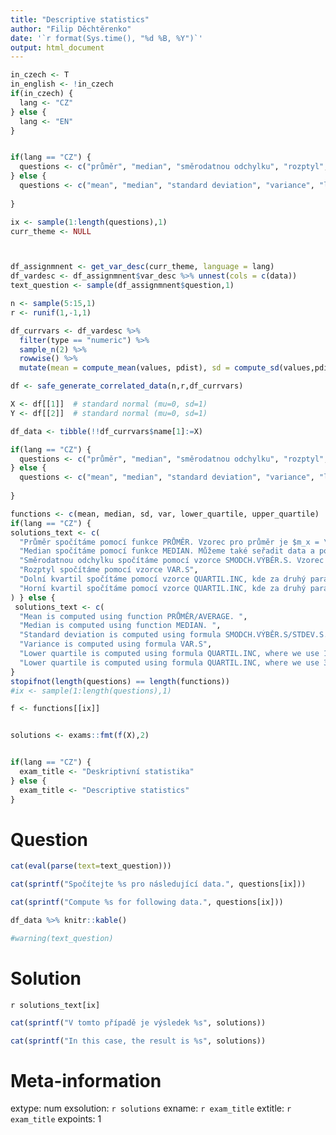 ```yaml
---
title: "Descriptive statistics"
author: "Filip Děchtěrenko"
date: '`r format(Sys.time(), "%d %B, %Y")`'
output: html_document
---
```


```r
in_czech <- T
in_english <- !in_czech
if(in_czech) {
  lang <- "CZ"
} else {
  lang <- "EN"
}


if(lang == "CZ") {
  questions <- c("průměr", "median", "směrodatnou odchylku", "rozptyl", "dolní kvartil", "horní kvartil")
} else {
  questions <- c("mean", "median", "standard deviation", "variance", "lower quartile", "upper quartile")
  
}

ix <- sample(1:length(questions),1)
curr_theme <- NULL



```

```r

```

```r
df_assignmnent <- get_var_desc(curr_theme, language = lang)
df_vardesc <- df_assignmnent$var_desc %>% unnest(cols = c(data))
text_question <- sample(df_assignmnent$question,1)

n <- sample(5:15,1)
r <- runif(1,-1,1)

df_currvars <- df_vardesc %>% 
  filter(type == "numeric") %>% 
  sample_n(2) %>% 
  rowwise() %>% 
  mutate(mean = compute_mean(values, pdist), sd = compute_sd(values,pdist))

df <- safe_generate_correlated_data(n,r,df_currvars)

X <- df[[1]]  # standard normal (mu=0, sd=1)
Y <- df[[2]]  # standard normal (mu=0, sd=1)

df_data <- tibble(!!df_currvars$name[1]:=X)

if(lang == "CZ") {
  questions <- c("průměr", "median", "směrodatnou odchylku", "rozptyl", "dolní kvartil", "horní kvartil")
} else {
  questions <- c("mean", "median", "standard deviation", "variance", "lower quartile", "upper quartile")
  
}

functions <- c(mean, median, sd, var, lower_quartile, upper_quartile)
if(lang == "CZ") {
solutions_text <- c(
  "Průměr spočítáme pomocí funkce PRŮMĚR. Vzorec pro průměr je $m_x = \\frac{1}{n}\\sum_{i=1}^{n}{x_i}$",
  "Median spočítáme pomocí funkce MEDIAN. Můžeme také seřadit data a použít prostřední hodnotu (v případě sudého počtu bereme průměr z dvou prostředních čísel",
  "Směrodatnou odchylku spočítáme pomocí vzorce SMODCH.VÝBĚR.S. Vzorec pro výpočet je $sd_x = \\sqrt{\\frac{1}{n-1}\\sum_{i=1}^{n}{(x_i-\\bar{x}})^2}$",
  "Rozptyl spočítáme pomocí vzorce VAR.S",
  "Dolní kvartil spočítáme pomocí vzorce QUARTIL.INC, kde za druhý parametr dosadíme hodnotu 1",
  "Horní kvartil spočítáme pomocí vzorce QUARTIL.INC, kde za druhý parametr dosadíme hodnotu 3"
) } else {
 solutions_text <- c(
  "Mean is computed using function PRŮMĚR/AVERAGE. ",
  "Median is computed using function MEDIAN. ",
  "Standard deviation is computed using formula SMODCH.VÝBĚR.S/STDEV.S.",
  "Variance is computed using formula VAR.S",
  "Lower quartile is computed using formula QUARTIL.INC, where we use 1 as second parameter",
  "Lower quartile is computed using formula QUARTIL.INC, where we use 3 as second parameter") 
}
stopifnot(length(questions) == length(functions))
#ix <- sample(1:length(questions),1)

f <- functions[[ix]]


solutions <- exams::fmt(f(X),2)


if(lang == "CZ") {
  exam_title <- "Deskriptivní statistika"
} else {
  exam_title <- "Descriptive statistics"
}


```

Question
========
```r
cat(eval(parse(text=text_question)))
```

```r
cat(sprintf("Spočítejte %s pro následující data.", questions[ix]))
```

```r
cat(sprintf("Compute %s for following data.", questions[ix]))
```

```r
df_data %>% knitr::kable()
```

```r
#warning(text_question)
```

Solution
========

`r solutions_text[ix]`

```r
cat(sprintf("V tomto případě je výsledek %s", solutions))
```

```r
cat(sprintf("In this case, the result is %s", solutions))
```


Meta-information
================
extype: num
exsolution: `r solutions`
exname:  `r exam_title`
extitle: `r exam_title`
expoints: 1

